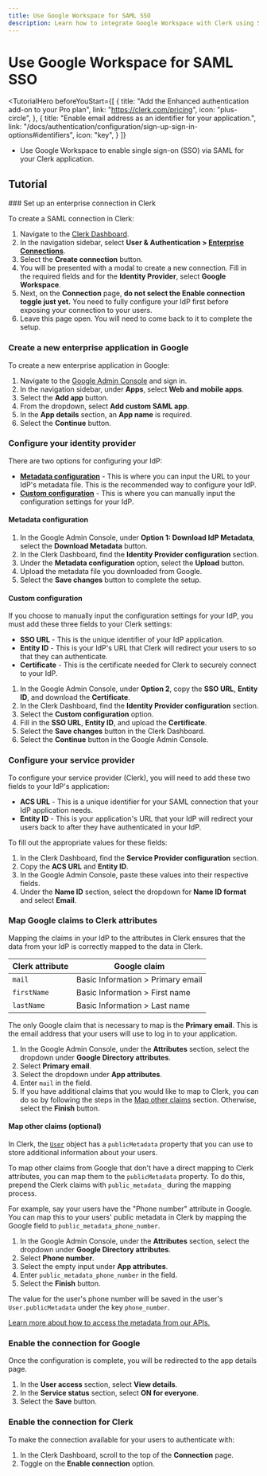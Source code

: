 ```yaml
---
title: Use Google Workspace for SAML SSO
description: Learn how to integrate Google Workspace with Clerk using SAML SSO.
---
```


# Use Google Workspace for SAML SSO

<TutorialHero
  beforeYouStart={[
    {
      title: "Add the Enhanced authentication add-on to your Pro plan",
      link: "https://clerk.com/pricing",
      icon: "plus-circle",
    },
    {
      title: "Enable email address as an identifier for your application.",
      link: "/docs/authentication/configuration/sign-up-sign-in-options#identifiers",
      icon: "key",
    }
  ]}
>
  - Use Google Workspace to enable single sign-on (SSO) via SAML for your Clerk application.
</TutorialHero>

## Tutorial

<Steps>
  ### Set up an enterprise connection in Clerk

  To create a SAML connection in Clerk:

  1. Navigate to the [Clerk Dashboard](https://dashboard.clerk.com).
  1. In the navigation sidebar, select **User & Authentication > [Enterprise Connections](https://dashboard.clerk.com/last-active?path=user-authentication/enterprise-connections)**.
  1. Select the **Create connection** button.
  1. You will be presented with a modal to create a new connection. Fill in the required fields and for the **Identity Provider**, select **Google Workspace**.
  1. Next, on the **Connection** page, **do not select the Enable connection toggle just yet.** You need to fully configure your IdP first before exposing your connection to your users.
  1. Leave this page open. You will need to come back to it to complete the setup.

  ### Create a new enterprise application in Google

  To create a new enterprise application in Google:

  1. Navigate to the [Google Admin Console](https://admin.google.com/) and sign in.
  1. In the navigation sidebar, under **Apps**, select **Web and mobile apps**.
  1. Select the **Add app** button.
  1. From the dropdown, select **Add custom SAML app**.
  1. In the **App details** section, an **App name** is required.
  1. Select the **Continue** button.

  ### Configure your identity provider

  There are two options for configuring your IdP:

  - [**Metadata configuration**](#metadata-configuration) - This is where you can input the URL to your IdP's metadata file. This is the recommended way to configure your IdP.
  - [**Custom configuration**](#custom-configuration) - This is where you can manually input the configuration settings for your IdP.

  #### Metadata configuration

  1. In the Google Admin Console, under **Option 1: Download IdP Metadata**, select the **Download Metadata** button.
  1. In the Clerk Dashboard, find the **Identity Provider configuration** section.
  1. Under the **Metadata configuration** option, select the **Upload** button.
  1. Upload the metadata file you downloaded from Google.
  1. Select the **Save changes** button to complete the setup.

  #### Custom configuration

  If you choose to manually input the configuration settings for your IdP, you must add these three fields to your Clerk settings:

  - **SSO URL** - This is the unique identifier of your IdP application.
  - **Entity ID** - This is your IdP's URL that Clerk will redirect your users to so that they can authenticate.
  - **Certificate** - This is the certificate needed for Clerk to securely connect to your IdP.

  1. In the Google Admin Console, under **Option 2**, copy the **SSO URL**, **Entity ID**, and download the **Certificate**.
  1. In the Clerk Dashboard, find the **Identity Provider configuration** section.
  1. Select the **Custom configuration** option.
  1. Fill in the **SSO URL**, **Entity ID**, and upload the **Certificate**.
  1. Select the **Save changes** button in the Clerk Dashboard.
  1. Select the **Continue** button in the Google Admin Console.

  ### Configure your service provider

  To configure your service provider (Clerk), you will need to add these two fields to your IdP's application:

  - **ACS URL** - This is a unique identifier for your SAML connection that your IdP application needs.
  - **Entity ID** - This is your application's URL that your IdP will redirect your users back to after they have authenticated in your IdP.

  To fill out the appropriate values for these fields:

  1. In the Clerk Dashboard, find the **Service Provider configuration** section.
  1. Copy the **ACS URL** and **Entity ID**.
  1. In the Google Admin Console, paste these values into their respective fields.
  1. Under the **Name ID** section, select the dropdown for **Name ID format** and select **Email**.

  ### Map Google claims to Clerk attributes

  Mapping the claims in your IdP to the attributes in Clerk ensures that the data from your IdP is correctly mapped to the data in Clerk.

  | Clerk attribute | Google claim |
  | - | - |
  | `mail` | Basic Information > Primary email |
  | `firstName` | Basic Information > First name |
  | `lastName` | Basic Information > Last name |

  The only Google claim that is necessary to map is the **Primary email**. This is the email address that your users will use to log in to your application.

  1. In the Google Admin Console, under the **Attributes** section, select the dropdown under **Google Directory attributes**.
  1. Select **Primary email**.
  1. Select the dropdown under **App attributes**.
  1. Enter `mail` in the field.
  1. If you have additional claims that you would like to map to Clerk, you can do so by following the steps in the [Map other claims](#map-other-claims-optional) section. Otherwise, select the **Finish** button.

  #### Map other claims (optional)

  In Clerk, the [`User`](/docs/users/overview#user-object) object has a `publicMetadata` property that you can use to store additional information about your users.

  To map other claims from Google that don't have a direct mapping to Clerk attributes, you can map them to the `publicMetadata` property. To do this, prepend the Clerk claims with `public_metadata_` during the mapping process.

  For example, say your users have the "Phone number" attribute in Google. You can map this to your users' public metadata in Clerk by mapping the Google field to `public_metadata_phone_number`.

  1. In the Google Admin Console, under the **Attributes** section, select the dropdown under **Google Directory attributes**.
  1. Select **Phone number**.
  1. Select the empty input under **App attributes**.
  1. Enter `public_metadata_phone_number` in the field.
  1. Select the **Finish** button.

  The value for the user's phone number will be saved in the user's `User.publicMetadata` under the key `phone_number`.

  [Learn more about how to access the metadata from our APIs.](https://clerk.com/docs/users/metadata)

  ### Enable the connection for Google

  Once the configuration is complete, you will be redirected to the app details page.

  1. In the **User access** section, select **View details**.
  1. In the **Service status** section, select **ON for everyone**.
  1. Select the **Save** button.

  ### Enable the connection for Clerk

  To make the connection available for your users to authenticate with:

  1. In the Clerk Dashboard, scroll to the top of the **Connection** page.
  1. Toggle on the **Enable connection** option.
</Steps>
